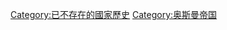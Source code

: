 {{Catnav|頁面分類|地理|国家|已不存在的國家歷史}}
{{Catnav|頁面分類|各種主題的頁面分類|已不存在的國家歷史}}
{{Catnav|頁面分類|各國歷史|已不存在的國家歷史}}

[[Category:已不存在的國家歷史|Category:已不存在的國家歷史]]
[[Category:奥斯曼帝国|Category:奥斯曼帝国]]